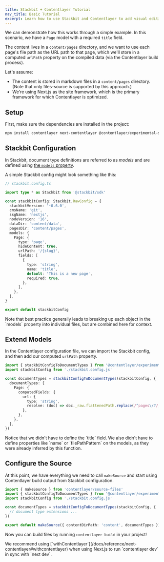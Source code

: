 ```yaml
---
title: Stackbit + Contentlayer Tutorial
nav_title: Basic Tutorial
excerpt: Learn how to use Stackbit and Contentlayer to add visual editing to a Next.js application.
---
```


We can demonstrate how this works through a simple example. In this scenario, we have a `Page` model with a required `title` field.

The content lives in a `content/pages` directory, and we want to use each page's file path as the URL path to that page, which we'll store in a computed `urlPath` property on the compiled data (via the Contentlayer build process).

Let's assume:

- The content is stored in markdown files in a `content/pages` directory. (Note that only files-source is supported by this approach.)
- We're using Next.js as the site framework, which is the primary framework for which Contentlayer is optimized.

## Setup

First, make sure the dependencies are installed in the project:

```txt
npm install contentlayer next-contentlayer @contentlayer/experimental-source-files-stackbit
```

## Stackbit Configuration

In Stackbit, document type definitions are referred to as _models_ and are defined using [the `models` property](https://docs.stackbit.com/reference/config/content-modeling/models).

A simple Stackbit config might look something like this:

```ts
// stackbit.config.ts

import type * as Stackbit from '@stackbit/sdk'

const stackbitConfig: Stackbit.RawConfig = {
  stackbitVersion: '~0.6.0',
  cmsName: 'git',
  ssgName: 'nextjs',
  nodeVersion: '16',
  dataDir: 'content/data',
  pagesDir: 'content/pages',
  models: {
    Page: {
      type: 'page',
      hideContent: true,
      urlPath: '/{slug}',
      fields: [
        {
          type: 'string',
          name: 'title',
          default: 'This is a new page',
          required: true,
        },
      ],
    },
  },
}

export default stackbitConfig
```

<Callout>
  Note that best practice generally leads to breaking up each object in the `models` property into individual files, but
  are combined here for context.
</Callout>

## Extend Models

In the Contentlayer configuration file, we can import the Stackbit config, and then add our computed `urlPath` property.

```ts
import { stackbitConfigToDocumentTypes } from '@contentlayer/experimental-source-files-stackbit'
import stackbitConfig from './stackbit.config.js'

const documentTypes = stackbitConfigToDocumentTypes(stackbitConfig, {
  documentTypes: {
    Page: {
      computedFields: {
        url: {
          type: 'string',
          resolve: (doc) => doc._raw.flattenedPath.replace(/^pages\/?/, '/'),
        },
      },
    },
  },
})
```

<Callout>
  Notice that we didn't have to define the `title` field. We also didn't have to define properties like `name` or
  `filePathPattern` on the models, as they were already inferred by this function.
</Callout>

## Configure the Source

At this point, we have everything we need to call `makeSource` and start using Contentlayer build output from Stackbit configuration.

```ts
import { makeSource } from 'contentlayer/source-files'
import { stackbitConfigToDocumentTypes } from '@contentlayer/experimental-source-files-stackbit'
import stackbitConfig from './stackbit.config.js'

const documentTypes = stackbitConfigToDocumentTypes(stackbitConfig, {
  // document type extensions ...
})

export default makeSource({ contentDirPath: 'content', documentTypes })
```

Now you can build files by running `contentlayer build` in your project!

<Callout>
  We recommend using [`withContentlayer`](/docs/reference/next-contentlayer#withcontentlayer) when using Next.js to run
  `contentlayer dev` in sync with `next dev`.
</Callout>
